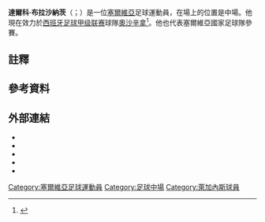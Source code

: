 {{noteTA
|G1=Football
|G2=uefa
|1=zh-hans:布拉沙纳茨;zh-hk:巴沙歷;zh-tw:布拉沙納茨;
}}
{{Infobox football biography
| name           = 達爾科·布拉沙納茨 <br/>Darko Brašanac
| image          = 
| fullname       = Darko Brašanac
| birth_date     = {{Birth date and age|1992|02|12|df=y}}
| birth_place    = [[南斯拉夫社會主義聯邦共和國|南斯拉夫]][[查耶蒂納|查耶蒂納]]
| height         = 1.78 m
| position       = [[中場|中場]]
| currentclub    = [[奥萨苏纳足球俱乐部|奥萨苏纳]]
| clubnumber     = 8
| youthyears1    = 1998–2005
| youthclubs1    = [[查耶蒂納茲拉蒂博爾足球俱樂部|查耶蒂納茲拉蒂博爾]]
| youthyears2    = 2005–2010
| youthclubs2    = [[游擊隊足球俱樂部|游擊隊]]
| years1         = 2010–2016
| clubs1         = [[游擊隊足球俱樂部|游擊隊]]
| caps1          = 82
| goals1         = 7
| years2         = 2011–2012
| clubs2         = → [[斯梅德拉沃薩蒂德|斯梅德拉沃薩蒂德]] (外借)
| caps2          = 24
| goals2         = 2
| years3         = 2016–2019
| clubs3         =  [[皇家贝蒂斯足球俱乐部|皇家贝蒂斯]]
| caps3          = 25
| goals3         = 1
| years4         = 2017–2018
| clubs4         = → [[萊加內斯體育俱樂部|萊加內斯]] (外借)
| caps4          = 23
| goals4         = 2
| years5         = 2018–2019
| clubs5         = → [[艾拉維斯體育會|艾拉維斯]] (外借)
| caps5          = 24
| goals5         = 0
| years6         = 2019–
| clubs6         = [[奥萨苏纳足球俱乐部|奥萨苏纳]]
| caps6          = 56
| goals6         = 2
| nationalyears1 = 2008–2009
| nationalteam1  = [[塞爾維亞17歲以下國家足球隊|塞爾維亞U17]] {{efn-lg|name=UEFA|Only official [[UEFA|UEFA]] matches included}}
| nationalcaps1  = 6
| nationalgoals1 = 1
| nationalyears2 = 2009–2011
| nationalteam2  = [[塞爾維亞19歲以下國家足球隊|塞爾維亞U19]] {{efn-lg|name=UEFA}}
| nationalcaps2  = 14
| nationalgoals2 = 1
| nationalyears3 = 2013–2015
| nationalteam3  = [[塞爾維亞21歲以下國家足球隊|塞爾維亞U21]]
| nationalcaps3  = 17
| nationalgoals3 = 1
| nationalyears4 = 2015–
| nationalteam4  = [[塞爾維亞國家足球隊|塞爾維亞]]
| nationalcaps4  = 3
| nationalgoals4 = 0
| club-update    = 2020年1月23日
| ntupdate       = 2017年6月1日
}}

'''達爾科·布拉沙納茨'''（{{lang-sr|Дарко Брашанац}}；{{bd|1992年|2月12日}}）是一位[[塞爾維亞|塞爾維亞]]足球運動員，在場上的位置是中場。他現在效力於[[西班牙足球甲级联赛|西班牙足球甲级联赛]]球隊[[奥萨苏纳竞技俱乐部|奧沙辛拿]]<ref>{{Cite web | url=http://www.sr.partizan.rs/78012-brasanac-produzio-ugovor/ | title=Brašanac produžio ugovor | language=sr | publisher=partizan.rs | date=17 January 2014 | accessdate=18 June 2014 | archive-date=2014-08-25 | archive-url=https://web.archive.org/web/20140825174611/http://www.sr.partizan.rs/78012-brasanac-produzio-ugovor/ | dead-url=no }}</ref>。他也代表塞爾維亞國家足球隊參賽。

== 註釋 ==
{{Reflist|group=lower-greek}}

==參考資料==
{{Reflist}}

==外部連結==
* {{BDFutbol|20098}}
* {{Soccerway|darko-brasanac/122138}}
* {{FootballDatabase.eu|98047}}
* {{Reprezentacija|brasanac-darko}}
* {{UEFA player|250005616}}

{{奧沙辛拿體育會球員名單}}

{{DEFAULTSORT: Brašanac, Darko}}
[[Category:塞爾維亞足球運動員|Category:塞爾維亞足球運動員]]
[[Category:足球中場|Category:足球中場]]
[[Category:萊加內斯球員|Category:萊加內斯球員]]